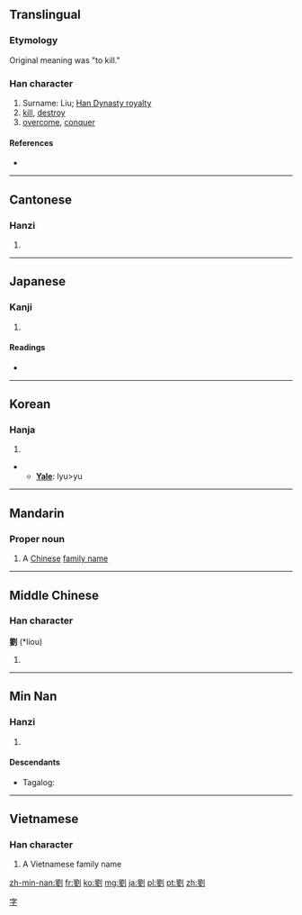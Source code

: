 {{also|刘}}
==Translingual==

===Etymology===
{{Han compound|卯|金|刀|c1=p|c2=s|c3=s|alt3=刂|t2=metal|t3=knife|ls=psc}}

Original meaning was "to kill."

===Han character===
{{Han char|rn=18|rad=刀|as=13|sn=15|four=7210<sub>0</sub>|canj=竹金中弓 (HCLN)}}

# Surname: Liu; [[Liú|Han Dynasty royalty]]
# [[kill]], [[destroy]]
# [[overcome]], [[conquer]]

====References====
* {{Han ref|kx=0144.390|dkj=02224|dj=0325.160|hdz=10359.040|uh=5289|ud=21129|bh=BC42|bd=48194}}

----

==Cantonese==

===Hanzi===
{{yue-hanzi|jyut=|y=lau4}}

# {{defn|lang=yue|sort=刀13}}

----

==Japanese==

===Kanji===
{{ja-kanji|grade=|rs=刀13}}

# {{defn|lang=ja|sort=刀13}}

====Readings====
* {{ja-readings|on=[[る]] (ru), [[りゅう]] (ryū)|kun=[[ころ]] (koro)}}

----

==Korean==

===Hanja===
{{ko-hanja|hangeul=류>유|rv=ryu>yu|mr=ryu>yu}}

# {{defn|lang=ko|sort=刀13}}
** '''[[Yale]]''': lyu>yu

----

==Mandarin==
{{Hani-forms|[[刘]]|{{zh-lookup|劉}}}}

===Proper noun===
{{cmn-proper noun|t|pin=Liú|pint=liu2|tra=劉|sim=刘|rs=刀13}}

# A [[Chinese]] [[family name]]

[[Category:Mandarin surnames|字]]

----

==Middle Chinese==

===Han character===
'''劉''' (*liou)<!--asterisk indicates that this is a reconstructed pronunciation-->

# {{defn|lang=zhx-mid|sort=刀13}}

----

==Min Nan==

===Hanzi===
{{nan-hanzi|poj=Lâu}}

# {{defn|lang=nan}}

====Descendants====
* {{qualifier|Hokkien dialect}} Tagalog: {{l|tl|Lao}}

----

==Vietnamese==

===Han character===
{{vi-hantu|[[Lưu]]|rs=刀13}}

# A Vietnamese family name

[[zh-min-nan:劉]]
[[fr:劉]]
[[ko:劉]]
[[mg:劉]]
[[ja:劉]]
[[pl:劉]]
[[pt:劉]]
[[zh:劉]]